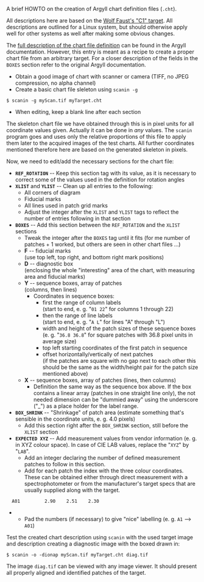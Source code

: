 A brief HOWTO on the creation of Argyll chart definition files (<code>.cht</code>).

All descriptions here are based on the [http://www.targets.coloraid.de/ Wolf Faust's "C1" target]. All descriptions are outlined for a Linux system, but should otherwise apply well for other systems as well after making some obvious changes.

The [http://www.argyllcms.com/doc/cht_format.html full description of the chart file definition] can be found in the Argyll documentation. However, this entry is meant as a recipe to create a proper chart file from an arbitrary target. For a closer description of the fields in the <code>BOXES</code> section refer to the original Argyll documentation.

* Obtain a good image of chart with scanner or camera (TIFF, no JPEG compression, no alpha channel)
* Create a basic chart file sleleton using <code>scanin -g</code>
 $ scanin -g myScan.tif myTarget.cht
* When editing, keep a blank line after each section

The skeleton chart file we have obtained through this is in pixel units for all coordinate values given. Actually it can be done in ''any'' values. The <code>scanin</code> program goes and uses only the relative proportions of this file to apply them later to the acquired images of the test charts. All further coordinates mentioned therefore here are based on the generated skeleton in pixels.

Now, we need to edit/add the necessary sections for the chart file:

* '''<code>REF_ROTATION</code>''' -- Keep this section tag with its value, as it is necessary to correct some of the values used in the definition for rotation angles
* '''<code>XLIST</code>''' and '''<code>YLIST</code>''' -- Clean up all entries to the following:
** All corners of diagram
** Fiducial marks
** All lines used in patch grid marks
** Adjust the integer after the <code>XLIST</code> and <code>YLIST</code> tags to reflect the number of entries following in that section
* '''<code>BOXES</code>''' -- Add this section between the <code>REF_ROTATION</code> and the <code>XLIST</code> sections
** Tweak the integer after the <code>BOXES</code> tag until it fits (for me number of patches + 1 worked, but others are seen in other chart files ...)
** '''F''' -- fiducial marks<br />(use top left, top right, and bottom right mark positions)
** '''D''' -- diagnostic box<br />(enclosing the whole "interesting" area of the chart, with measuring area and fiducial marks)
** '''Y''' -- sequence boxes, array of patches<br />(columns, then lines)
*** Coordinates in sequence boxes:
**** first the range of column labels<br />(start to end, e. g. "<code>01 22</code>" for columns 1 through 22)
**** then the range of line labels<br />(start to end, e. g. "<code>A L</code>" for lines "A" through "L")
**** width and height of the patch sizes of these sequence boxes<br />(e. g. "<code>36.8 36.8</code>" for square patches with 36.8 pixel units in average size)
**** top left starting coordinates of the first patch in sequence
**** offset horizontally/vertically of next patches<br />(if the patches are square with no gap next to each other this should be the same as the width/height pair for the patch size mentioned above)
** '''X''' -- sequence boxes, array of patches (lines, then columns)
*** Definition the same way as the sequence box above. If the box contains a linear array (patches in one straight line only), the not needed dimension can be "dummied away" using the underscore ("_") as a place holder for the label range.
* '''<code>BOX_SHRINK</code>''' -- "Shrinkage" of patch area (estimate something that's sensible in the coordinate units, e. g. 4.0 pixels)
** Add this section right after the <code>BOX_SHRINK</code> section, still before the <code>XLIST</code> section
* '''<code>EXPECTED XYZ</code>''' -- Add measurement values from vendor information (e. g. in XYZ colour space). In case of CIE LAB values, replace the "<code>XYZ</code>" by "<code>LAB</code>".
** Add an integer declaring the number of defined measurement patches to follow in this section.
** Add for each patch the index with the three colour coordinates. These can be obtained either through direct measurement with a spectrophotometer or from the manufacturer's target specs that are usually supplied along with the target.
   A01         2.90    2.51    2.30
** Pad the numbers (if necessary) to give "nice" labelling (e. g. <code>A1</code> --> <code>A01</code>)

Test the created chart description using <code>scanin</code> with the used target image and description creating a diagnostic image with the boxed drawn in:

 $ scanin -o -dionap myScan.tif myTarget.cht diag.tif

The image <code>diag.tif</code> can be viewed with any image viewer. It should present all properly aligned and identified patches of the target.